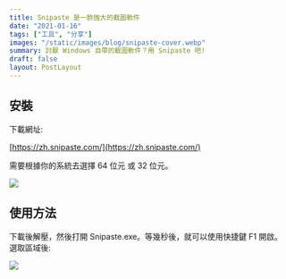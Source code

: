 ```yaml
---
title: Snipaste 是一款強大的截圖軟件
date: "2021-01-16"
tags: ["工具", "分享"]
images: "/static/images/blog/snipaste-cover.webp"
summary: 討厭 Windows 自帶的截圖軟件？用 Snipaste 吧!
draft: false
layout: PostLayout
---
```


## 安裝

下載網址:

[https://zh.snipaste.com/](https://zh.snipaste.com/)

需要根據你的系統去選擇 64 位元 或 32 位元。

![](/static/images/blog/snipaste-2.webp)

## 使用方法

下載後解壓，然後打開 Snipaste.exe。等幾秒後，就可以使用快捷鍵 F1 開啟。 選取區域後:

![](/static/images/blog/snipaste-3.webp)
